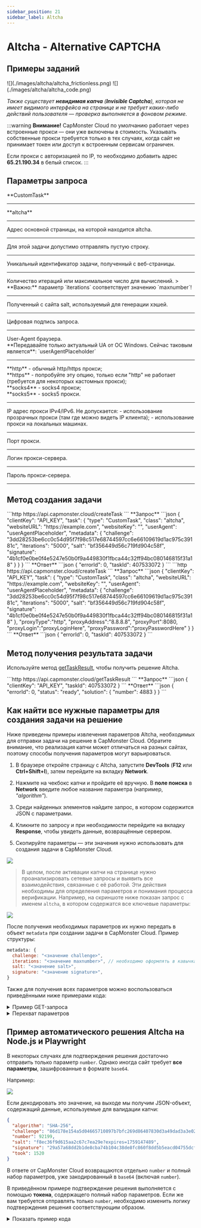 ```yaml
---
sidebar_position: 21
sidebar_label: Altcha
---
```



<ArticleHead slug="captchas/altcha-task" />

# Altcha - Alternative CAPTCHA

<PriceBlockWrap>
  <PriceBlock title="altcha" captchaId="altcha"/>
</PriceBlockWrap>

## Примеры заданий

<Tabs className="full-width-tabs">
  <TabItem value="pow" label="PoW (Proof-of-Work)" default>
    ![](./images/altcha/altcha_frictionless.png)
  </TabItem>
  <TabItem value="code" label="Code Captcha">
    ![](./images/altcha/altcha_code.png)
  </TabItem>
</Tabs>

*Также существует **невидимая капча** (**Invisible Captcha**), которая не имеет видимого интерфейса на странице и не требует каких-либо действий пользователя — проверка выполняется в фоновом режиме.*

:::warning **Внимание!**
CapMonster Cloud по умолчанию работает через встроенные прокси — они уже включены в стоимость. Указывать собственные прокси требуется только в тех случаях, когда сайт не принимает токен или доступ к встроенным сервисам ограничен.

Если прокси с авторизацией по IP, то необходимо добавить адрес **65.21.190.34** в белый список.
:::

## Параметры запроса

<TabItem value="proxyless" label="CustomTask (без прокси)" default className="bordered-panel">
  
  <ParamItem title="type" required type="string" />
  **CustomTask**

  ---

  <ParamItem title="class" required type="string" />
  **altcha**

  ---

  <ParamItem title="websiteURL" required type="string" />
  Адрес основной страницы, на которой находится altcha.

  ---

  <ParamItem title="websiteKey" required type="string" />
  Для этой задачи допустимо отправлять пустую строку.

  ---

  <ParamItem title="challenge (внутри metadata)" required="required" type="string" />
  Уникальный идентификатор задачи, полученный с веб-страницы.

  ---

  <ParamItem title="iterations (внутри metadata)" required="required" type="string" />
  Количество итераций или максимальное число для вычислений.
> **Важно:** параметр `iterations` соответствует значению `maxnumber`!

  ---

  <ParamItem title="salt (внутри metadata)" required="required" type="string" />
  Полученный с сайта salt, используемый для генерации хэшей.

  ---

  <ParamItem title="signature (внутри metadata)" required="required" type="string" />
  Цифровая подпись запроса.

  ---

  <ParamItem title="userAgent" type="string" />
  User-Agent браузера. <br />
  **Передавайте только актуальный UA от ОС Windows. Сейчас таковым является**: `userAgentPlaceholder`

  ---

  <ParamItem title="proxyType" type="string" />
  **http** - обычный http/https прокси;<br />
  **https** - попробуйте эту опцию, только если "http" не работает (требуется для некоторых кастомных прокси);<br />
  **socks4** - socks4 прокси;<br />
  **socks5** - socks5 прокси.

  ---

  <ParamItem title="proxyAddress" type="string" />
  <p>
    IP адрес прокси IPv4/IPv6. Не допускается:
    - использование прозрачных прокси (там где можно видеть IP клиента);
    - использование прокси на локальных машинах.
  </p>

  ---

  <ParamItem title="proxyPort" type="integer" />
  Порт прокси.

  ---

  <ParamItem title="proxyLogin" type="string" />
  Логин прокси-сервера.

  ---

  <ParamItem title="proxyPassword" type="string" />
  Пароль прокси-сервера.

  ---
</TabItem>

## Метод создания задачи
<Tabs className="full-width-tabs filled-tabs request-tabs" groupId="captcha-type">
  <TabItem value="proxyless" label="Altcha CustomTask (без прокси)" default className="method-panel">
    <MethodItem>
      ```http
      https://api.capmonster.cloud/createTask
      ```
    </MethodItem>
    <MethodDescription>
      **Запрос**
      ```json
      {
        "clientKey": "API_KEY",
        "task": {
          "type": "CustomTask",
          "class": "altcha",
          "websiteURL": "https://example.com",
          "websiteKey": "",
          "userAgent": "userAgentPlaceholder",
          "metadata": {
            "challenge": "3dd28253be6cc0c54d95f7f98c517e68744597cc6e66109619d1ac975c39181c",
            "iterations": "5000",
            "salt": "bf356449d56c719fd904c58f",
            "signature": "4b1cf0e0be0f4e5247e50b0f9a449830f1fbca44c32ff94bc080146815f31a18"
          }
        }
      }
      ```
      **Ответ**
      ```json
      {
        "errorId": 0,
        "taskId": 407533072
      }
      ```
    </MethodDescription>
  </TabItem>

  <TabItem value="proxy" label="Altcha CustomTask (с прокси)" className="method-panel">
    <MethodItem>
      ```http
      https://api.capmonster.cloud/createTask
      ```
    </MethodItem>
    <MethodDescription>
      **Запрос**
      ```json
      {
        "clientKey": "API_KEY",
        "task": {
          "type": "CustomTask",
          "class": "altcha",
          "websiteURL": "https://example.com",
          "websiteKey": "",
          "userAgent": "userAgentPlaceholder",
          "metadata": {
            "challenge": "3dd28253be6cc0c54d95f7f98c517e68744597cc6e66109619d1ac975c39181c",
            "iterations": "5000",
            "salt": "bf356449d56c719fd904c58f",
            "signature": "4b1cf0e0be0f4e5247e50b0f9a449830f1fbca44c32ff94bc080146815f31a18"
          },
          "proxyType":"http",
          "proxyAddress":"8.8.8.8",
          "proxyPort":8080,
          "proxyLogin":"proxyLoginHere",
          "proxyPassword":"proxyPasswordHere"
        }
      }
      ```
      **Ответ**
      ```json
      {
        "errorId": 0,
        "taskId": 407533072
      }
      ```
    </MethodDescription>
  </TabItem>
</Tabs>

## Метод получения результата задачи

Используйте метод [getTaskResult](../api/methods/get-task-result.mdx), чтобы получить решение Altcha.

<TabItem value="proxyless" label="Altcha CustomTask (без прокси)" default className="method-panel-full">
  <MethodItem>
    ```http
    https://api.capmonster.cloud/getTaskResult
    ```
  </MethodItem>
  <MethodDescription>
    **Запрос**
    ```json
    {
      "clientKey": "API_KEY",
      "taskId": 407533072
    }
    ```
    **Ответ**
    ```json
    {
      "errorId": 0,
      "status": "ready",
      "solution": {
        "number": 4883
      }
    }
    ```
	</MethodDescription>
</TabItem>

## Как найти все нужные параметры для создания задачи на решение

Ниже приведены примеры извлечения параметров Altcha, необходимых для отправки задачи на решение в CapMonster Cloud. Обратите внимание, что реализация капчи может отличаться на разных сайтах, поэтому способы получения параметров могут варьироваться.


1. В браузере откройте страницу с Altcha, запустите **DevTools** (**F12** или **Ctrl+Shift+I**), затем перейдите на вкладку **Network**.

2. Нажмите на чекбокс капчи и пройдите её вручную. В **поле поиска** в **Network** введите любое название параметра (например, *"algorithm"*).

3. Среди найденных элементов найдите запрос, в котором содержится JSON с параметрами. 

4. Кликните по запросу и при необходимости перейдите на вкладку **Response**, чтобы увидеть данные, возвращённые сервером.

5. Скопируйте параметры — эти значения нужно использовать для создания задачи в CapMonster Cloud.

![](./images/altcha/altcha_parameters.png)

> В целом, после активации капчи на странице нужно проанализировать сетевые запросы и выявить все взаимодействия, связанные с её работой. Эти действия необходимы для определения параметров и понимания процесса верификации. Например, на скриншоте ниже показан запрос с именем `altcha`, в котором содержатся все ключевые параметры:

![](./images/altcha/altcha_parameters1.png)

После получения необходимых параметров их нужно передать в объект `metadata` при создании задачи в CapMonster Cloud. Пример структуры:

```javascript
metadata: {
  challenge: "<значение challenge>", 
  iterations: "<значение maxnumber>", // необходимо оформлять в кавычках, как и остальные параметры
  salt: "<значение salt>",             
  signature: "<значение signature>",  
}
  ```

Также для получения всех параметров можно воспользоваться приведёнными ниже примерами кода:

<details>
<summary>Пример GET-запроса</summary>

Делает HTTP GET-запрос к указанному URL и выводит полученный ответ в консоль.

```javascript
const url = 'https://example-portal.mysite.rs.gov.br/Altcha/Example'; // API-эндпоинт, откуда извлекаются параметры капчи

fetch(url, { method: 'GET' })
  .then(res => res.text())
  .then(data => console.log('Response:', data))
  .catch(err => console.error(err));
```

</details>

<details>
<summary>Перехват параметров</summary>

Скрипт для браузера, который переопределяет fetch и XMLHttpRequest, чтобы автоматически отслеживать сетевые запросы и извлекать ключевые параметры капчи Altcha. На странице с капчей вставьте данный скрипт в консоль браузера и активируйте капчу — необходимые параметры будут автоматически выведены в консоль.

```javascript
(function() {
  const keywords = ['algorithm','challenge','maxnumber','salt','signature'];
  const foundParams = {};

  const intercept = (url, body, text) => {
    keywords.forEach(key => {
      if ((url && url.includes(key)) || (body && body.includes(key)) || (text && text.includes(key))) {
        foundParams[key] = foundParams[key] || [];
        if (url?.includes(key)) foundParams[key].push(url);
        if (body?.includes(key)) foundParams[key].push(body);
        if (text?.includes(key)) foundParams[key].push(text);
      }
    });
    if (Object.keys(foundParams).length) console.log('Found parameters:', foundParams);
  };

  const originalFetch = window.fetch;
  window.fetch = async (...args) => {
    const [resource, config] = args;
    const url = typeof resource === 'string' ? resource : resource.url;
    const body = config?.body;
    const response = await originalFetch.apply(this, args);
    try {
      const text = await response.clone().text();
      intercept(url, body, text);
    } catch {}
    return response;
  };

  const originalOpen = XMLHttpRequest.prototype.open;
  const originalSend = XMLHttpRequest.prototype.send;

  XMLHttpRequest.prototype.open = function(method, url, ...rest) {
    this._url = url;
    return originalOpen.call(this, method, url, ...rest);
  };

  XMLHttpRequest.prototype.send = function(body) {
    this.addEventListener('load', () => intercept(this._url, body, this.responseText));
    return originalSend.call(this, body);
  };
})();
```

</details> 

## Пример автоматического решения Altcha на Node.js и Playwright

В некоторых случаях для подтверждения решения достаточно отправить только параметр `number`. Однако иногда сайт требует **все параметры**, зашифрованные в формате `base64`.

Например:

![](./images/altcha/altcha_base64.png)

Если декодировать это значение, на выходе мы получим JSON-объект, содержащий данные, используемые для валидации капчи:

```JSON
{
  "algorithm": "SHA-256",
  "challenge": "86d178e154a5d04665710897b7bfc269d86407830d3a49dad3a3e027f6a824a6",
  "number": 92199,
  "salt": "f8ec36f9d615aa2c67c7ea29e?expires=1759147489",
  "signature": "29a57a68dd2b1de8cba74b104c38de8fc860f8dd5b5eacd04755dcff7eb7ee8f",
  "took": 1520
}
```

В ответе от CapMonster Cloud возвращаются отдельно `number` и полный набор параметров, уже закодированный в `base64` (включая `number`).

В приведённом примере подтверждение решения выполняется с помощью **токена**, содержащего полный набор параметров.
Если же вам требуется отправлять только `number`, необходимо изменить логику подтверждения решения соответствующим образом.

<details>
<summary>Показать пример кода</summary>

```javascript
const { chromium } = require("playwright");

// Замените значения на свои:
// - API_KEY → ваш ключ CapMonster Cloud
// - ALTCHA_PAGE → адрес страницы с Altcha
const API_KEY = "your_capmonster_cloud_api_key";
const ALTCHA_PAGE = "https://url_with_altcha";

(async () => {
  const browser = await chromium.launch({ headless: false, devtools: true });
  const context = await browser.newContext(); 
  const page = await context.newPage(); 

  await page.route("**/*", (route) => {
    const url = route.request().url();
    if (url.includes("api.capmonster.cloud")) return route.abort();
    return route.continue();
  });

  let challengeResp = null; // Переменная для хранения challenge Altcha
  page.on("response", async (response) => {
    try {
      if (response.url().includes("/Altcha/GerarDesafio")) {
        challengeResp = await response.json(); // Получаем JSON с параметрами challenge
        console.log("Captured /Altcha/GerarDesafio:", challengeResp);
      }
    } catch {}
  });

  await page.goto(ALTCHA_PAGE, { waitUntil: "networkidle" }); // Переход на страницу с Altcha

  try {
    await page.waitForSelector("altcha-widget input[type='checkbox']", { timeout: 10000 });
    await page.click("altcha-widget input[type='checkbox']");
  } catch {
    const widgetHandle = await page.$("altcha-widget");
    if (widgetHandle) await widgetHandle.click(); // Если стандартный селектор не найден
  }

  // Ожидание получения challenge
  const start = Date.now();
  while (!challengeResp && Date.now() - start < 30000) {
    await new Promise((r) => setTimeout(r, 300));
  }
  if (!challengeResp) {
    console.error("Failed to capture /Altcha/GerarDesafio.");
    await browser.close();
    return;
  }

  const { challenge, salt, signature, maxnumbers } = challengeResp;

  // Формирование тела запроса для создания задачи CapMonster Cloud
  const createTaskBody = {
    clientKey: API_KEY,
    task: {
      type: "CustomTask",
      class: "altcha",
      websiteURL: ALTCHA_PAGE,
      websiteKey: "",
      userAgent:
        "Mozilla/5.0 (Windows NT 10.0; Win64; x64) AppleWebKit/537.36 (KHTML, like Gecko) Chrome/140.0.0.0 Safari/537.36",
      metadata: {
        challenge,
        iterations: maxnumbers,
        salt,
        signature,
      },
    },
  };

  // Создание задачи на CapMonster Cloud
  const taskResp = await fetch("https://api.capmonster.cloud/createTask", {
    method: "POST",
    headers: { "Content-Type": "application/json" },
    body: JSON.stringify(createTaskBody),
  }).then((r) => r.json());

  console.log("CreateTask response:", taskResp);
  if (!taskResp || !taskResp.taskId) {
    console.error("CreateTask failed:", taskResp);
    await browser.close();
    return;
  }

  const taskId = taskResp.taskId;

  // Ожидание решения задачи
  let fullSolution = null;
  const maxPollMs = 120000;
  const pollStart = Date.now();
  while (Date.now() - pollStart < maxPollMs) {
    const res = await fetch("https://api.capmonster.cloud/getTaskResult", {
      method: "POST",
      headers: { "Content-Type": "application/json" },
      body: JSON.stringify({ clientKey: API_KEY, taskId }),
    }).then((r) => r.json());

    if (res.status === "ready") {
      fullSolution = res.solution;
      console.log("Full solution from CapMonster:", fullSolution);
      break;
    }
    await new Promise((r) => setTimeout(r, 3000));
  }

  if (!fullSolution) {
    console.error("Solution was not received within the allocated time.");
    await browser.close();
    return;
  }

  // Извлечение токена из решения
  const token =
    (fullSolution && fullSolution.data && fullSolution.data.token) ||
    fullSolution.token ||
    (fullSolution && fullSolution.data) ||
    null;

  if (!token) {
    console.error("Token not found in CapMonster response:", fullSolution);
    await browser.close();
    return;
  }

  // Внедрение токена на страницу
  await page.evaluate((tokenValue) => {
    const cpv = document.querySelector("#captchaParaValidar");
    if (cpv) {
      cpv.value = tokenValue;
    } else {
      const created = document.createElement("input");
      created.type = "hidden";
      created.id = "captchaParaValidar";
      created.name = "captchaParaValidar";
      created.value = tokenValue;
      (document.querySelector("form") || document.body).appendChild(created);
    }

    let alt = document.querySelector('input[name="altcha"]');
    if (alt) {
      alt.value = tokenValue;
    } else {
      const created2 = document.createElement("input");
      created2.type = "hidden";
      created2.name = "altcha";
      created2.value = tokenValue;
      (document.querySelector("form") || document.body).appendChild(created2);
    }

    const widget = document.querySelector("altcha-widget");
    if (widget) {
      widget.setAttribute("data-state", "verified");
      const checkbox = widget.querySelector("input[type='checkbox']");
      if (checkbox) {
        checkbox.checked = true;
        checkbox.dispatchEvent(new Event("change", { bubbles: true }));
      }
      const label = widget.querySelector(".altcha-label");
      if (label) label.textContent = "Verified";
    }
  }, token);

  console.log("Token injected:", token);
})();
```
</details>  
